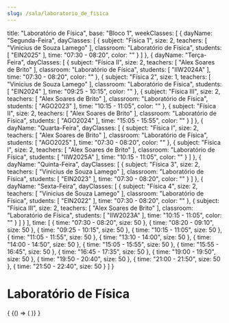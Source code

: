 ```yaml
---
slug: /sala/laboratorio_de_fisica
---
```

  title: "Laboratório de Física",
  base: "Bloco 1",
  weekClasses: [
    {
      dayName: "Segunda-Feira",
      dayClasses: [
        {
          subject: "Física 1",
          size: 2,
          teachers: [
            "Vinicius de Souza Lamego"
          ],
          classroom: "Laboratório de Física",
          students: [
            "EIN2025"
          ],
          time: "07:30 - 08:20",
          color: ""
        }
      ]
    },
    {
      dayName: "Terça-Feira",
      dayClasses: [
        {
          subject: "Física II",
          size: 2,
          teachers: [
            "Alex Soares de Brito"
          ],
          classroom: "Laboratório de Física",
          students: [
            "IIW2024A"
          ],
          time: "07:30 - 08:20",
          color: ""
        },
        {
          subject: "Física 2",
          size: 1,
          teachers: [
            "Vinicius de Souza Lamego"
          ],
          classroom: "Laboratório de Física",
          students: [
            "EIN2024"
          ],
          time: "09:25 - 10:15",
          color: ""
        },
        {
          subject: "Física III",
          size: 2,
          teachers: [
            "Alex Soares de Brito"
          ],
          classroom: "Laboratório de Física",
          students: [
            "AGO2023"
          ],
          time: "10:15 - 11:05",
          color: ""
        },
        {
          subject: "Física II",
          size: 2,
          teachers: [
            "Alex Soares de Brito"
          ],
          classroom: "Laboratório de Física",
          students: [
            "AGO2024"
          ],
          time: "15:05 - 15:55",
          color: ""
        }
      ]
    },
    {
      dayName: "Quarta-Feira",
      dayClasses: [
        {
          subject: "Física I",
          size: 2,
          teachers: [
            "Alex Soares de Brito"
          ],
          classroom: "Laboratório de Física",
          students: [
            "AGO2025"
          ],
          time: "07:30 - 08:20",
          color: ""
        },
        {
          subject: "Física I",
          size: 2,
          teachers: [
            "Alex Soares de Brito"
          ],
          classroom: "Laboratório de Física",
          students: [
            "IIW2025A"
          ],
          time: "10:15 - 11:05",
          color: ""
        }
      ]
    },
    {
      dayName: "Quinta-Feira",
      dayClasses: [
        {
          subject: "Física 3",
          size: 2,
          teachers: [
            "Vinicius de Souza Lamego"
          ],
          classroom: "Laboratório de Física",
          students: [
            "EIN2023"
          ],
          time: "07:30 - 08:20",
          color: ""
        }
      ]
    },
    {
      dayName: "Sexta-Feira",
      dayClasses: [
        {
          subject: "Física 4",
          size: 2,
          teachers: [
            "Vinicius de Souza Lamego"
          ],
          classroom: "Laboratório de Física",
          students: [
            "EIN2022"
          ],
          time: "07:30 - 08:20",
          color: ""
        },
        {
          subject: "Física III",
          size: 2,
          teachers: [
            "Alex Soares de Brito"
          ],
          classroom: "Laboratório de Física",
          students: [
            "IIW2023A"
          ],
          time: "10:15 - 11:05",
          color: ""
        }
      ]
    }
  ],
  time: [
    {
      time: "07:30 - 08:20",
      size: 50
    },
    {
      time: "08:20 - 09:10",
      size: 50
    },
    {
      time: "09:25 - 10:15",
      size: 50
    },
    {
      time: "10:15 - 11:05",
      size: 50
    },
    {
      time: "11:05 - 11:55",
      size: 50
    },
    {
      time: "13:10 - 14:00",
      size: 50
    },
    {
      time: "14:00 - 14:50",
      size: 50
    },
    {
      time: "15:05 - 15:55",
      size: 50
    },
    {
      time: "15:55 - 16:45",
      size: 50
    },
    {
      time: "16:45 - 17:35",
      size: 50
    },
    {
      time: "19:00 - 19:50",
      size: 50
    },
    {
      time: "19:50 - 20:40",
      size: 50
    },
    {
      time: "21:00 - 21:50",
      size: 50
    },
    {
      time: "21:50 - 22:40",
      size: 50
    }
  ]
}

# Laboratório de Física

<div>
  {
    <BrowserOnly>
      {() => (
        <Grid
          title={data.title}
          weekClasses={data.weekClasses}
          time={data.time}
        />
      )}
    </BrowserOnly>
  }
</div>

